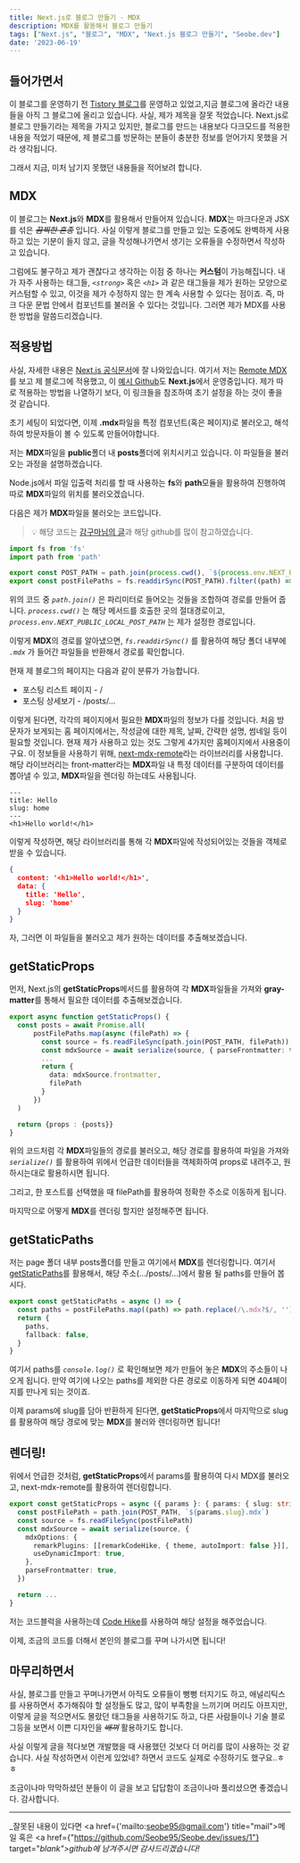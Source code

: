 ```yaml
---
title: Next.js로 블로그 만들기 - MDX
description: MDX를 활용해서 블로그 만들기
tags: ["Next.js", "블로그", "MDX", "Next.js 블로그 만들기", "Seobe.dev"]
date: '2023-06-19'
---
```

## 들어가면서
이 블로그를 운영하기 전 [Tistory 블로그](https://seobe22.tistory.com/)를 운영하고 있었고,지금 블로그에 올라간 내용들을 아직 그 블로그에 올리고 있습니다. 사실, 제가 제목을 잘못 적었습니다. Next.js로 블로그 만들기라는 제목을 가지고 있지만, 블로그를 만드는 내용보다 다크모드를 적용한 내용을 적었기 때문에, 제 블로그를 방문하는 분들이 충분한 정보를 얻어가지 못했을 거라 생각됩니다.

그래서 지금, 미처 남기지 못했던 내용들을 적어보려 합니다.

## MDX
이 블로그는 **Next.js**와 **MDX**를 활용해서 만들어져 있습니다. **MDX**는 마크다운과 JSX를 섞은 _<del>끔찍한 혼종</del>_ 입니다. 사실 이렇게 블로그를 만들고 있는 도중에도 완벽하게 사용하고 있는 기분이 들지 않고, 글을 작성해나가면서 생기는 오류들을 수정하면서 작성하고 있습니다.

그럼에도 불구하고 제가 괜찮다고 생각하는 이점 중 하나는 **커스텀**이 가능해집니다. 내가 자주 사용하는 태그들, _`<strong>`_ 혹은 _`<h1>`_ 과 같은 태그들을 제가 원하는 모양으로 커스텀할 수 있고, 이것을 제가 수정하지 않는 한 계속 사용할 수 있다는 점이죠. 즉, 마크 다운 문법 안에서 컴포넌트를 불러올 수 있다는 것입니다. 그러면 제가 MDX를 사용한 방법을 말씀드리겠습니다.

## 적용방법
사실, 자세한 내용은 [Next.js 공식문서](https://nextjs.org/docs/pages/building-your-application/configuring/mdx)에 잘 나와있습니다. 
여기서 저는 [Remote MDX](https://nextjs.org/docs/pages/building-your-application/configuring/mdx#remote-mdx)를 보고 제 블로그에 적용했고, 이 [예시 Github](https://github.com/vercel/next.js/tree/canary/examples/with-mdx-remote)도 **Next.js**에서 운영중입니다. 제가 따로 적용하는 방법을 나열하기 보다, 이 링크들을 참조하여 초기 설정을 하는 것이 좋을 것 같습니다.

초기 세팅이 되었다면, 이제 **.mdx**파일을 특정 컴포넌트(혹은 페이지)로 불러오고, 해석하여 방문자들이 볼 수 있도록 만들어야합니다. 

저는 **MDX**파일을 **public**폴더 내 **posts**폴더에 위치시키고 있습니다. 이 파일들을 불러오는 과정을 설명하겠습니다.

Node.js에서 파일 입출력 처리를 할 때 사용하는 **fs**와 **path**모듈을 활용하여 진행하여 따로 **MDX**파일의 위치를 불러오겠습니다.

다음은 제가 **MDX**파일을 불러오는 코드입니다.
> 💡 해당 코드는 [감구마님의 글](https://gamguma.dev/post/2022/01/nextjs-blog-development-review)과 해당 github를 많이 참고하였습니다.
```typescript mdxUtils.ts
import fs from 'fs'
import path from 'path'

export const POST_PATH = path.join(process.cwd(), `${process.env.NEXT_PUBLIC_LOCAL_POST_PATH}`)
export const postFilePaths = fs.readdirSync(POST_PATH).filter((path) => /\.mdx?$/.test(path))
```
위의 코드 중 _`path.join()`_ 은 파리미터로 들어오는 것들을 조합하여 경로를 만들어 줍니다. _`process.cwd()`_ 는 해당 메서드를 호출한 곳의 절대경로이고, _`process.env.NEXT_PUBLIC_LOCAL_POST_PATH`_ 는 제가 설정한 경로입니다.

이렇게 **MDX**의 경로를 알아냈으면, _`fs.readdirSync()`_ 를 활용하여 해당 폴더 내부에 _`.mdx`_ 가 들어간 파일들을 반환해서 경로를 확인합니다.

현재 제 블로그의 페이지는 다음과 같이 분류가 가능합니다.
- 포스팅 리스트 페이지 - /
- 포스팅 상세보기 - /posts/...

이렇게 된다면, 각각의 페이지에서 필요한 **MDX**파일의 정보가 다를 것입니다. 처음 방문자가 보게되는 홈 페이지에서는, 작성글에 대한 제목, 날짜, 간략한 설명, 썸네일 등이 필요할 것입니다. 현재 제가 사용하고 있는 것도 그렇게 4가지만 홈페이지에서 사용중이구요. 이 정보들을 사용하기 위해, [next-mdx-remote](https://github.com/hashicorp/next-mdx-remote)라는 라이브러리를 사용합니다. 해당 라이브러리는 front-matter라는 **MDX**파일 내 특정 데이터를 구분하여 데이터를 뽑아낼 수 있고, **MDX**파일을 렌더링 하는데도 사용됩니다.
``` mdx
---
title: Hello
slug: home
---
<h1>Hello world!</h1>
```
이렇게 작성하면, 해당 라이브러리를 통해 각 **MDX**파일에 작성되어있는 것들을 객체로 받을 수 있습니다.
``` json
{
  content: '<h1>Hello world!</h1>',
  data: { 
    title: 'Hello', 
    slug: 'home' 
  }
}
```
자, 그러면 이 파일들을 불러오고 제가 원하는 데이터를 추출해보겠습니다.

## getStaticProps
먼저, Next.js의 **getStaticProps**메서드를 활용하여 각 **MDX**파일들을 가져와 **gray-matter**를 통해서 필요한 데이터를 추출해보겠습니다.
``` typescript index.tsx
export async function getStaticProps() {
  const posts = await Promise.all(
      postFilePaths.map(async (filePath) => {
        const source = fs.readFileSync(path.join(POST_PATH, filePath))
        const mdxSource = await serialize(source, { parseFrontmatter: true })
        ...
        return {
          data: mdxSource.frontmatter,
          filePath
        }
      })
  )

  return {props : {posts}}
}
```
위의 코드처럼 각 **MDX**파일들의 경로를 불러오고, 해당 경로를 활용하여 파일을 가져와 _`serialize()`_ 를 활용하여 위에서 언급한 데이터들을 객체화하여 props로 내려주고, 원하시는대로 활용하시면 됩니다.

그리고, 한 포스트를 선택했을 때 filePath를 활용하여 정확한 주소로 이동하게 됩니다. 

마지막으로 어떻게 **MDX**를 렌더링 할지만 설정해주면 됩니다.

## getStaticPaths
저는 page 폴더 내부 posts폴더를 만들고 여기에서 **MDX**를 렌더링합니다. 여기서 [getStaticPaths](https://nextjs.org/docs/pages/building-your-application/data-fetching/get-static-paths)를 활용해서, 해당 주소(.../posts/...)에서 활용 될 paths를 만들어 봅시다.
``` typescript
export const getStaticPaths = async () => {
  const paths = postFilePaths.map((path) => path.replace(/\.mdx?$/, '')).map((slug) => ({ params: { slug } }))
  return {
    paths,
    fallback: false,
  }
}
```
여기서 paths를 _`console.log()`_ 로 확인해보면 제가 만들어 놓은 **MDX**의 주소들이 나오게 됩니다.
만약 여기에 나오는 paths를 제외한 다른 경로로 이동하게 되면 404페이지를 만나게 되는 것이죠.

이제 params에 slug를 담아 반환하게 된다면, **getStaticProps**에서 마지막으로 slug를 활용하여 해당 경로에 맞는 **MDX**를 불러와 렌더링하면 됩니다!

## 렌더링!
위에서 언급한 것처럼, **getStaticProps**에서 params를 활용하여 다시 MDX를 불러오고, next-mdx-remote를 활용하여 렌더링합니다.
``` typescript
export const getStaticProps = async ({ params }: { params: { slug: string } }) => {
  const postFilePath = path.join(POST_PATH, `${params.slug}.mdx`)
  const source = fs.readFileSync(postFilePath)
  const mdxSource = await serialize(source, {
    mdxOptions: {
      remarkPlugins: [[remarkCodeHike, { theme, autoImport: false }]],
      useDynamicImport: true,
    },
    parseFrontmatter: true,
  })

  return ...
}
```
저는 코드블럭을 사용하는데 [Code Hike](https://codehike.org/)를 사용하여 해당 설정을 해주었습니다.

이제, 조금의 코드를 더해서 본인의 블로그를 꾸며 나가시면 됩니다!

## 마무리하면서
사실, 블로그를 만들고 꾸며나가면서 아직도 오류들이 뻥뻥 터지기도 하고, 애널리틱스를 사용하면서 추가해줘야 할 설정들도 많고, 많이 부족함을 느끼기며 머리도 아프지만, 이렇게 글을 적으면서도 몰랐던 태그들을 사용하기도 하고, 다른 사람들이나 기술 블로그등을 보면서 이쁜 디자인을 _<del>배껴</del>_ 활용하기도 합니다.

사실 이렇게 글을 적다보면 개발했을 때 사용했던 것보다 더 머리를 많이 사용하는 것 같습니다. 사실 작성하면서 이런게 있었네? 하면서 코드도 실제로 수정하기도 했구요..ㅎㅎ 

조금이나마 막막하셨던 분들이 이 글을 보고 답답함이 조금이나마 풀리셨으면 좋겠습니다. 감사합니다.

__________
_잘못된 내용이 있다면 <a href={'mailto:seobe95@gmail.com'} title="mail">메일</a> 혹은 <a href={"https://github.com/Seobe95/Seobe.dev/issues/1"} target="_blank">github</a>에 남겨주시면 감사드리겠습니다!_
